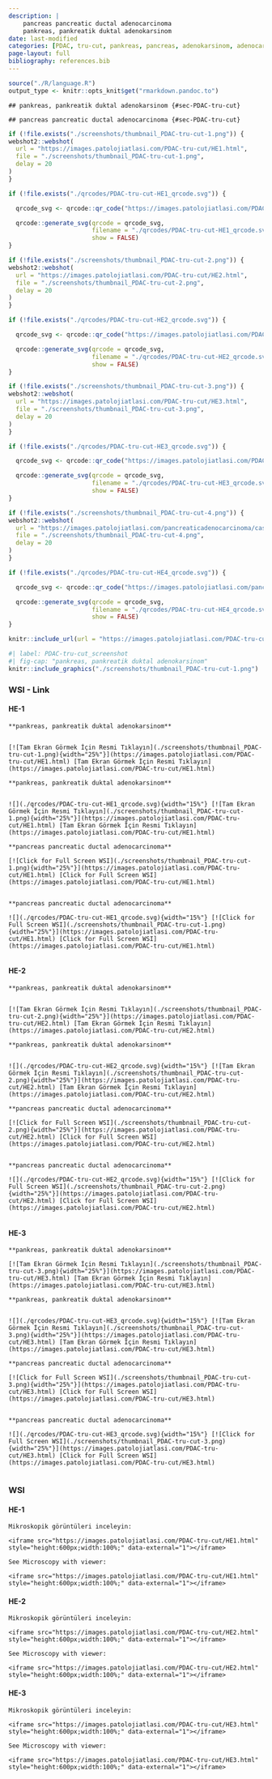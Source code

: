 ```yaml
---
description: |
    pancreas pancreatic ductal adenocarcinoma
    pankreas, pankreatik duktal adenokarsinom
date: last-modified
categories: [PDAC, tru-cut, pankreas, pancreas, adenokarsinom, adenocarcinoma]
page-layout: full
bibliography: references.bib
---
```



```r
source("./R/language.R")
output_type <- knitr::opts_knit$get("rmarkdown.pandoc.to")
```





```asis
## pankreas, pankreatik duktal adenokarsinom {#sec-PDAC-tru-cut}
```


```asis
## pancreas pancreatic ductal adenocarcinoma {#sec-PDAC-tru-cut}
```


```r
if (!file.exists("./screenshots/thumbnail_PDAC-tru-cut-1.png")) {
webshot2::webshot(
  url = "https://images.patolojiatlasi.com/PDAC-tru-cut/HE1.html",
  file = "./screenshots/thumbnail_PDAC-tru-cut-1.png",
  delay = 20
)
}
```


```r
if (!file.exists("./qrcodes/PDAC-tru-cut-HE1_qrcode.svg")) {

  qrcode_svg <- qrcode::qr_code("https://images.patolojiatlasi.com/PDAC-tru-cut/HE1.html")

  qrcode::generate_svg(qrcode = qrcode_svg,
                       filename = "./qrcodes/PDAC-tru-cut-HE1_qrcode.svg",
                       show = FALSE)
}
```








```r
if (!file.exists("./screenshots/thumbnail_PDAC-tru-cut-2.png")) {
webshot2::webshot(
  url = "https://images.patolojiatlasi.com/PDAC-tru-cut/HE2.html",
  file = "./screenshots/thumbnail_PDAC-tru-cut-2.png",
  delay = 20
)
}
```


```r
if (!file.exists("./qrcodes/PDAC-tru-cut-HE2_qrcode.svg")) {

  qrcode_svg <- qrcode::qr_code("https://images.patolojiatlasi.com/PDAC-tru-cut/HE2.html")

  qrcode::generate_svg(qrcode = qrcode_svg,
                       filename = "./qrcodes/PDAC-tru-cut-HE2_qrcode.svg",
                       show = FALSE)
}
```



```r
if (!file.exists("./screenshots/thumbnail_PDAC-tru-cut-3.png")) {
webshot2::webshot(
  url = "https://images.patolojiatlasi.com/PDAC-tru-cut/HE3.html",
  file = "./screenshots/thumbnail_PDAC-tru-cut-3.png",
  delay = 20
)
}
```


```r
if (!file.exists("./qrcodes/PDAC-tru-cut-HE3_qrcode.svg")) {

  qrcode_svg <- qrcode::qr_code("https://images.patolojiatlasi.com/PDAC-tru-cut/HE3.html")

  qrcode::generate_svg(qrcode = qrcode_svg,
                       filename = "./qrcodes/PDAC-tru-cut-HE3_qrcode.svg",
                       show = FALSE)
}
```





```r
if (!file.exists("./screenshots/thumbnail_PDAC-tru-cut-4.png")) {
webshot2::webshot(
  url = "https://images.patolojiatlasi.com/pancreaticadenocarcinoma/case1-histopathology/viewer_z0.html",
  file = "./screenshots/thumbnail_PDAC-tru-cut-4.png",
  delay = 20
)
}
```


```r
if (!file.exists("./qrcodes/PDAC-tru-cut-HE4_qrcode.svg")) {

  qrcode_svg <- qrcode::qr_code("https://images.patolojiatlasi.com/pancreaticadenocarcinoma/case1-histopathology/viewer_z0.html")

  qrcode::generate_svg(qrcode = qrcode_svg,
                       filename = "./qrcodes/PDAC-tru-cut-HE4_qrcode.svg",
                       show = FALSE)
}
```









```r
knitr::include_url(url = "https://images.patolojiatlasi.com/PDAC-tru-cut/HE1.html")
```

```r
#| label: PDAC-tru-cut_screenshot
#| fig-cap: "pankreas, pankreatik duktal adenokarsinom"
knitr::include_graphics("./screenshots/thumbnail_PDAC-tru-cut-1.png")
```





::::: panel-tabset


### WSI - Link


#### HE-1


:::: {.content-hidden when-format="pdf"}



```asis

**pankreas, pankreatik duktal adenokarsinom**


[![Tam Ekran Görmek İçin Resmi Tıklayın](./screenshots/thumbnail_PDAC-tru-cut-1.png){width="25%"}](https://images.patolojiatlasi.com/PDAC-tru-cut/HE1.html) [Tam Ekran Görmek İçin Resmi Tıklayın](https://images.patolojiatlasi.com/PDAC-tru-cut/HE1.html)
```




::::





:::: {.content-visible when-format="pdf"}




```asis

**pankreas, pankreatik duktal adenokarsinom**


![](./qrcodes/PDAC-tru-cut-HE1_qrcode.svg){width="15%"} [![Tam Ekran Görmek İçin Resmi Tıklayın](./screenshots/thumbnail_PDAC-tru-cut-1.png){width="25%"}](https://images.patolojiatlasi.com/PDAC-tru-cut/HE1.html) [Tam Ekran Görmek İçin Resmi Tıklayın](https://images.patolojiatlasi.com/PDAC-tru-cut/HE1.html)
```




::::




:::: {.content-hidden when-format="pdf"}





```asis

**pancreas pancreatic ductal adenocarcinoma**

[![Click for Full Screen WSI](./screenshots/thumbnail_PDAC-tru-cut-1.png){width="25%"}](https://images.patolojiatlasi.com/PDAC-tru-cut/HE1.html) [Click for Full Screen WSI](https://images.patolojiatlasi.com/PDAC-tru-cut/HE1.html)


```




::::





:::: {.content-visible when-format="pdf"}






```asis

**pancreas pancreatic ductal adenocarcinoma**

![](./qrcodes/PDAC-tru-cut-HE1_qrcode.svg){width="15%"} [![Click for Full Screen WSI](./screenshots/thumbnail_PDAC-tru-cut-1.png){width="25%"}](https://images.patolojiatlasi.com/PDAC-tru-cut/HE1.html) [Click for Full Screen WSI](https://images.patolojiatlasi.com/PDAC-tru-cut/HE1.html)


```




::::


#### HE-2


:::: {.content-hidden when-format="pdf"}




```asis

**pankreas, pankreatik duktal adenokarsinom**


[![Tam Ekran Görmek İçin Resmi Tıklayın](./screenshots/thumbnail_PDAC-tru-cut-2.png){width="25%"}](https://images.patolojiatlasi.com/PDAC-tru-cut/HE2.html) [Tam Ekran Görmek İçin Resmi Tıklayın](https://images.patolojiatlasi.com/PDAC-tru-cut/HE2.html)
```





::::





:::: {.content-visible when-format="pdf"}




```asis

**pankreas, pankreatik duktal adenokarsinom**


![](./qrcodes/PDAC-tru-cut-HE2_qrcode.svg){width="15%"} [![Tam Ekran Görmek İçin Resmi Tıklayın](./screenshots/thumbnail_PDAC-tru-cut-2.png){width="25%"}](https://images.patolojiatlasi.com/PDAC-tru-cut/HE2.html) [Tam Ekran Görmek İçin Resmi Tıklayın](https://images.patolojiatlasi.com/PDAC-tru-cut/HE2.html)
```






::::




:::: {.content-hidden when-format="pdf"}




```asis

**pancreas pancreatic ductal adenocarcinoma**

[![Click for Full Screen WSI](./screenshots/thumbnail_PDAC-tru-cut-2.png){width="25%"}](https://images.patolojiatlasi.com/PDAC-tru-cut/HE2.html) [Click for Full Screen WSI](https://images.patolojiatlasi.com/PDAC-tru-cut/HE2.html)


```





::::





:::: {.content-visible when-format="pdf"}



```asis

**pancreas pancreatic ductal adenocarcinoma**

![](./qrcodes/PDAC-tru-cut-HE2_qrcode.svg){width="15%"} [![Click for Full Screen WSI](./screenshots/thumbnail_PDAC-tru-cut-2.png){width="25%"}](https://images.patolojiatlasi.com/PDAC-tru-cut/HE2.html) [Click for Full Screen WSI](https://images.patolojiatlasi.com/PDAC-tru-cut/HE2.html)


```







::::


#### HE-3


:::: {.content-hidden when-format="pdf"}



```asis

**pankreas, pankreatik duktal adenokarsinom**

[![Tam Ekran Görmek İçin Resmi Tıklayın](./screenshots/thumbnail_PDAC-tru-cut-3.png){width="25%"}](https://images.patolojiatlasi.com/PDAC-tru-cut/HE3.html) [Tam Ekran Görmek İçin Resmi Tıklayın](https://images.patolojiatlasi.com/PDAC-tru-cut/HE3.html)
```





::::





:::: {.content-visible when-format="pdf"}




```asis

**pankreas, pankreatik duktal adenokarsinom**


![](./qrcodes/PDAC-tru-cut-HE3_qrcode.svg){width="15%"} [![Tam Ekran Görmek İçin Resmi Tıklayın](./screenshots/thumbnail_PDAC-tru-cut-3.png){width="25%"}](https://images.patolojiatlasi.com/PDAC-tru-cut/HE3.html) [Tam Ekran Görmek İçin Resmi Tıklayın](https://images.patolojiatlasi.com/PDAC-tru-cut/HE3.html)
```





::::




:::: {.content-hidden when-format="pdf"}




```asis

**pancreas pancreatic ductal adenocarcinoma**

[![Click for Full Screen WSI](./screenshots/thumbnail_PDAC-tru-cut-3.png){width="25%"}](https://images.patolojiatlasi.com/PDAC-tru-cut/HE3.html) [Click for Full Screen WSI](https://images.patolojiatlasi.com/PDAC-tru-cut/HE3.html)


```



::::





:::: {.content-visible when-format="pdf"}



```asis

**pancreas pancreatic ductal adenocarcinoma**

![](./qrcodes/PDAC-tru-cut-HE3_qrcode.svg){width="15%"} [![Click for Full Screen WSI](./screenshots/thumbnail_PDAC-tru-cut-3.png){width="25%"}](https://images.patolojiatlasi.com/PDAC-tru-cut/HE3.html) [Click for Full Screen WSI](https://images.patolojiatlasi.com/PDAC-tru-cut/HE3.html)


```





::::


### WSI


#### HE-1


```asis
Mikroskopik görüntüleri inceleyin:

<iframe src="https://images.patolojiatlasi.com/PDAC-tru-cut/HE1.html" style="height:600px;width:100%;" data-external="1"></iframe>

```


```asis

See Microscopy with viewer: 

<iframe src="https://images.patolojiatlasi.com/PDAC-tru-cut/HE1.html" style="height:600px;width:100%;" data-external="1"></iframe>

```





#### HE-2



```asis
Mikroskopik görüntüleri inceleyin:

<iframe src="https://images.patolojiatlasi.com/PDAC-tru-cut/HE2.html" style="height:600px;width:100%;" data-external="1"></iframe>

```




```asis

See Microscopy with viewer: 

<iframe src="https://images.patolojiatlasi.com/PDAC-tru-cut/HE2.html" style="height:600px;width:100%;" data-external="1"></iframe>

```





#### HE-3



```asis
Mikroskopik görüntüleri inceleyin:

<iframe src="https://images.patolojiatlasi.com/PDAC-tru-cut/HE3.html" style="height:600px;width:100%;" data-external="1"></iframe>

```





```asis

See Microscopy with viewer: 

<iframe src="https://images.patolojiatlasi.com/PDAC-tru-cut/HE3.html" style="height:600px;width:100%;" data-external="1"></iframe>

```


:::::


